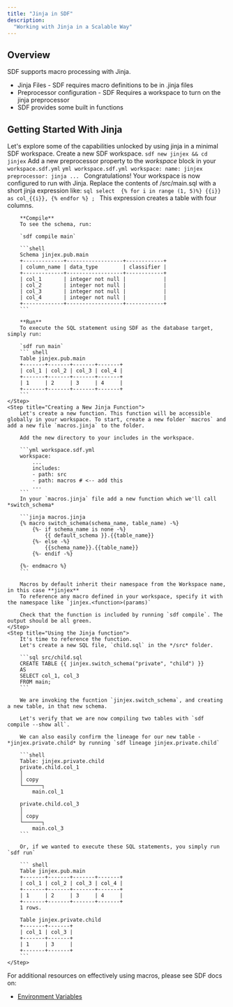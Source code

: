 ```yaml
---
title: "Jinja in SDF"
description:
  "Working with Jinja in a Scalable Way"
---
```


## Overview
SDF supports macro processing with Jinja.

* Jinja Files - SDF requires macro definitions to be in .jinja files
* Preprocessor configuration - SDF Requires a workspace to turn on the jinja preprocessor
* SDF provides some built in functions

## Getting Started With Jinja
Let's explore some of the capabilities unlocked by using jinja in a minimal SDF workspace.
<Steps>
    <Step title="Create a new SDF Workspace">
        Create a new SDF workspace.
        `sdf new jinjex && cd jinjex`
    </Step>
    <Step title="Configure Your Workspace to Use Jinja">
        Add a new preprocessor property to the *workspace* block in your `workspace.sdf.yml`
        ```yml workspace.sdf.yml
            workspace:
              name: jinjex
              preprocessor: jinja
              ...
        ```
        Congratulations! Your workspace is now configured to run with Jinja.
    </Step>
    <Step title="Add a Jinja Expression to main.sql">
        Replace the contents of /src/main.sql with a short jinja expression like:
        ```sql
        select 
        {% for i in range (1, 5)%}
        {{i}} as col_{{i}},
        {% endfor %}
        ;
        ```
        This expression creates a table with four columns. 
        
        **Compile**
        To see the schema, run: 
        
        `sdf compile main`

        ```shell
        Schema jinjex.pub.main
        +-------------+------------------+------------+
        | column_name | data_type        | classifier |
        +-------------+------------------+------------+
        | col_1       | integer not null |            |
        | col_2       | integer not null |            |
        | col_3       | integer not null |            |
        | col_4       | integer not null |            |
        +-------------+------------------+------------+
        ```

        **Run**
        To execute the SQL statement using SDF as the database target, simply run:

        `sdf run main`
        ``` shell
        Table jinjex.pub.main
        +-------+-------+-------+-------+
        | col_1 | col_2 | col_3 | col_4 |
        +-------+-------+-------+-------+
        | 1     | 2     | 3     | 4     |
        +-------+-------+-------+-------+
        ```
    </Step>
    <Step title="Creating a New Jinja Function">
        Let's create a new function. This function will be accessible globally in your workspace. To start, create a new folder `macros` and add a new file `macros.jinja` to the folder.

        Add the new directory to your includes in the workspace.

        ```yml workspace.sdf.yml
        workspace:
            ...
            includes:
            - path: src   
            - path: macros # <-- add this
            ...
        ```
        In your `macros.jinja` file add a new function which we'll call *switch_schema*

        ```jinja macros.jinja
        {% macro switch_schema(schema_name, table_name) -%}
            {%- if schema_name is none -%}
                {{ default_schema }}.{{table_name}}
            {%- else -%}
                {{schema_name}}.{{table_name}}
            {%- endif -%}

        {%- endmacro %}
        ```

        Macros by default inherit their namespace from the Workspace name, in this case **jinjex**
        To reference any macro defined in your workspace, specify it with the namespace like `jinjex.<function>(params)`

        Check that the function is included by running `sdf compile`. The output should be all green.
    </Step>  
    <Step title="Using the Jinja function">
        It's time to reference the function.
        Let's create a new SQL file, `child.sql` in the */src* folder.

        ```sql src/child.sql
        CREATE TABLE {{ jinjex.switch_schema("private", "child") }}
        AS
        SELECT col_1, col_3 
        FROM main;
        ```

        We are invoking the fucntion `jinjex.switch_schema`, and creating a new table, in that new schema.

        Let's verify that we are now compiling two tables with `sdf compile --show all`. 

        We can also easily confirm the lineage for our new table - *jinjex.private.child* by running `sdf lineage jinjex.private.child`

        ```shell
        Table: jinjex.private.child
        private.child.col_1
        │
        │ copy
        └──────┐
            main.col_1

        private.child.col_3
        │
        │ copy
        └──────┐
            main.col_3
        ```

        Or, if we wanted to execute these SQL statements, you simply run `sdf run`

        ``` shell
        Table jinjex.pub.main
        +-------+-------+-------+-------+
        | col_1 | col_2 | col_3 | col_4 |
        +-------+-------+-------+-------+
        | 1     | 2     | 3     | 4     |
        +-------+-------+-------+-------+
        1 rows.

        Table jinjex.private.child
        +-------+-------+
        | col_1 | col_3 |
        +-------+-------+
        | 1     | 3     |
        +-------+-------+
        ```
    </Step>
</Steps>

For additional resources on effectively using macros, please see SDF docs on:
* [Environment Variables](../macro-processing/env-vars)
